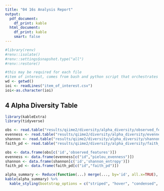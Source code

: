 ---
title: "04 16s Analysis Report"
output:
  pdf_document:
    df_print: kable
  html_document:
    df_print: kable
    smart: false
---

```{r init renv, message=FALSE, warning=FALSE, include=FALSE}
#library(renv)
#renv::isolate()
#renv::settings$snapshot.type("all")
#renv::restore()
```

```{r parse item of interest and make outdir for figures, echo=FALSE, message=FALSE, warning=FALSE}
#this may be required for each file
#item of interest, comes from bash and python script that orchestrates everything
wd <- getwd()
ioi <- readLines("item_of_interest.csv")
ioi<-as.character(ioi)
```



## 4 Alpha Diversity Table

```{r echo=FALSE, message=FALSE, warning=FALSE}
library(kableExtra)
library(tidyverse)

obs <- read.table("results/qiime2/diversity/alpha_diversity/observed_features_vector/metadata.tsv", header = TRUE)
evenness <- read.table("results/qiime2/diversity/alpha_diversity/evenness_vector/metadata.tsv", header=TRUE)
shannon <- read.table("results/qiime2/diversity/alpha_diversity/shannon_vector/metadata.tsv", header = TRUE)
faith_pd <- read.table("results/qiime2/diversity/alpha_diversity/faith_pd_vector/metadata.tsv", header=TRUE)

obs <- data.frame(obs[c('id','observed_features')])
evenness <- data.frame(evenness[c("id","pielou_evenness")])
shannon <- data.frame(shannon[c('id','shannon_entropy')])
faith_pd <- data.frame(faith_pd[c("id","faith_pd")])

alpha_summary <- Reduce(function(...) merge(..., by='id', all.x=TRUE), list(obs,evenness,shannon,faith_pd))
kable(alpha_summary) %>% 
  kable_styling(bootstrap_options = c("striped", "hover", "condensed", "responsive"))
```

